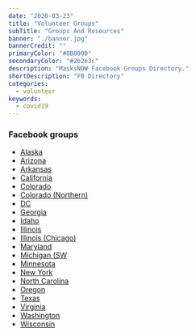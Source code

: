 ```yaml
---
date: "2020-03-23"
title: "Volunteer Groups"
subTitle: "Groups And Resources"
banner: "./banner.jpg"
bannerCredit: ""
primaryColor: "#8B0000"
secondaryColor: "#2b2e3c"
description: "MasksNOW Facebook Groups Directory."
shortDescription: "FB Directory"
categories:
  - volunteer
keywords:
  - covid19
---
```


### Facebook groups

- [Alaska](https://www.facebook.com/groups/271568103838759/?hc_location=ufi)
- [Arizona](https://www.facebook.com/groups/812064599302071/?ref=br_rs)
- [Arkansas](https://www.facebook.com/groups/271568103838759/)
- [California](https://www.facebook.com/groups/M3California/)
- [Colorado](https://www.facebook.com/groups/608576849724690/)
- [Colorado (Northern)](https://www.facebook.com/groups/ColoradoMasks/)
- [DC](https://www.facebook.com/groups/millionmaskchallenge/?hc_location=ufi)
- [Georgia](https://www.facebook.com/Million-Mask-Mayday-GA-107819030860510)
- [Idaho](https://www.facebook.com/Million-Mask-Mayday-Idaho-106299534345747/?__tn__=%2Cd%2CP-R&eid=ARCjSnkklYnT85-zP_hxlC0wa94O9kZAN3h2huNRpSjgqsvuyWtiXr6Dum8W-XdHxYdgB8iu3JspAPfX)
- [Illinois](https://www.facebook.com/groups/635692137272813/?ref=br_rs)
- [Illinois (Chicago)](https://www.facebook.com/groups/205295854032081/?hc_location=ufi)
- [Maryland](https://www.facebook.com/groups/231444754711834/?ref=group_header)
- [Michigan (SW](https://www.facebook.com/groups/SWMI.MedMaskProject/)
- [Minnesota](https://www.facebook.com/groups/2605603209723288/)
- [New York](https://www.facebook.com/groups/1496625130494194/)
- [North Carolina](https://www.facebook.com/Million-Mask-Mayday-NC-103836924595764/)
- [Oregon](https://www.facebook.com/millionmaskmaydayoregon/?modal=admin_todo_tour)
- [Texas](https://www.facebook.com/groups/mllionmaskmaydayTX/)
- [Virginia](https://www.facebook.com/groups/millionmaskchallenge/?hc_location=ufi)
- [Washington](https://www.facebook.com/groups/206024387398453/)
- [Wisconsin](https://www.facebook.com/millionmaskmaydayGA/?hc_location=ufi)
